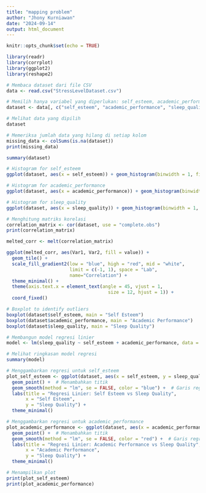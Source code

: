 ```yaml
---
title: "mapping problem"
author: "Jhony Kurniawan"
date: "2024-09-14"
output: html_document
---
```


```r
knitr::opts_chunk$set(echo = TRUE)

library(readr)
library(corrplot)
library(ggplot2)
library(reshape2)
```
```r
# Membaca dataset dari file CSV
data <- read.csv("StressLevelDataset.csv")

# Memilih hanya variabel yang diperlukan: self_esteem, academic_performance, dan sleep_quality
dataset <- data[, c("self_esteem", "academic_performance", "sleep_quality")]

# Melihat data yang dipilih
dataset
```
```r
# Memeriksa jumlah data yang hilang di setiap kolom
missing_data <- colSums(is.na(dataset))
print(missing_data)
```
```r
summary(dataset)
```
```r
# Histogram for self_esteem
ggplot(dataset, aes(x = self_esteem)) + geom_histogram(binwidth = 1, fill = "red", color = "black") + theme_minimal()
```
```r
# Histogram for academic_performance
ggplot(dataset, aes(x = academic_performance)) + geom_histogram(binwidth = 1, fill = "green", color = "black") + theme_minimal()
```
```r
# Histogram for sleep_quality
ggplot(dataset, aes(x = sleep_quality)) + geom_histogram(binwidth = 1, fill = "blue", color = "black") + theme_minimal()
```
```r
# Menghitung matriks korelasi
correlation_matrix <- cor(dataset, use = "complete.obs")
print(correlation_matrix)

melted_corr <- melt(correlation_matrix)

ggplot(melted_corr, aes(Var1, Var2, fill = value)) +
  geom_tile() +
  scale_fill_gradient2(low = "blue", high = "red", mid = "white", 
                       limit = c(-1, 1), space = "Lab", 
                       name="Correlation") +
  theme_minimal() +
  theme(axis.text.x = element_text(angle = 45, vjust = 1, 
                                     size = 12, hjust = 1)) +
  coord_fixed()
```
```r
# Boxplot to identify outliers
boxplot(dataset$self_esteem, main = "Self Esteem")
boxplot(dataset$academic_performance, main = "Academic Performance")
boxplot(dataset$sleep_quality, main = "Sleep Quality")
```
```r
# Membangun model regresi linier
model <- lm(sleep_quality ~ self_esteem + academic_performance, data = dataset)

# Melihat ringkasan model regresi
summary(model)
```
```r
# Menggambarkan regresi untuk self_esteem
plot_self_esteem <- ggplot(dataset, aes(x = self_esteem, y = sleep_quality)) +
  geom_point() +  # Menambahkan titik
  geom_smooth(method = "lm", se = FALSE, color = "blue") +  # Garis regresi
  labs(title = "Regresi Linier: Self Esteem vs Sleep Quality",
       x = "Self Esteem",
       y = "Sleep Quality") +
  theme_minimal()

# Menggambarkan regresi untuk academic_performance
plot_academic_performance <- ggplot(dataset, aes(x = academic_performance, y = sleep_quality)) +
  geom_point() +  # Menambahkan titik
  geom_smooth(method = "lm", se = FALSE, color = "red") +  # Garis regresi
  labs(title = "Regresi Linier: Academic Performance vs Sleep Quality",
       x = "Academic Performance",
       y = "Sleep Quality") +
  theme_minimal()

# Menampilkan plot
print(plot_self_esteem)
print(plot_academic_performance)
```

